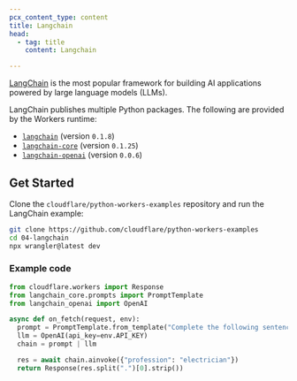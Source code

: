 ```yaml
---
pcx_content_type: content
title: Langchain
head:
  - tag: title
    content: Langchain

---
```



[LangChain](https://www.langchain.com/) is the most popular framework for building AI applications powered by large language models (LLMs).

LangChain publishes multiple Python packages. The following are provided by the Workers runtime:

* [`langchain`](https://pypi.org/project/langchain/) (version `0.1.8`)
* [`langchain-core`](https://pypi.org/project/langchain-core/) (version `0.1.25`)
* [`langchain-openai`](https://pypi.org/project/langchain-openai/) (version `0.0.6`)

## Get Started

<Render file="python-workers-beta-packages" product="workers" />

Clone the `cloudflare/python-workers-examples` repository and run the LangChain example:

```bash
git clone https://github.com/cloudflare/python-workers-examples
cd 04-langchain
npx wrangler@latest dev
```

### Example code

```python
from cloudflare.workers import Response
from langchain_core.prompts import PromptTemplate
from langchain_openai import OpenAI

async def on_fetch(request, env):
  prompt = PromptTemplate.from_template("Complete the following sentence: I am a {profession} and ")
  llm = OpenAI(api_key=env.API_KEY)
  chain = prompt | llm

  res = await chain.ainvoke({"profession": "electrician"})
  return Response(res.split(".")[0].strip())
```
